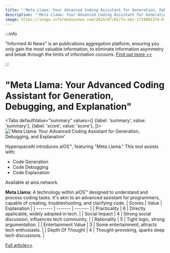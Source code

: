 ```yaml
---
title: "'Meta Llama: Your Advanced Coding Assistant for Generation, Debugging, and Explanation'"
description: "'Meta Llama: Your Advanced Coding Assistant for Generation, Debugging, and Explanation'"
image: https://image.informedainews.com/2024/07/01/To-ebz-1719801374-0.jpg
---
```



:::info

"Informed AI News" is an publications aggregation platform, ensuring you only gain the most valuable information, to eliminate information asymmetry and break through the limits of information cocoons.  [Find out more >>](/)

:::

# "Meta Llama: Your Advanced Coding Assistant for Generation, Debugging, and Explanation"


<Tabs
	defaultValue="summary"
	values={[
	{label: 'summary', value: 'summary'},
	{label: 'score', value: 'score'},
]}>
<TabItem value="summary">
<img
  src="https://image.informedainews.com/2024/07/01/To-ebz-1719801374-0.jpg"
  alt="'Meta Llama: Your Advanced Coding Assistant for Generation, Debugging, and Explanation'"
/>



HyperspaceAI introduces aiOS™, featuring "Meta Llama." This tool assists with:
- Code Generation
- Code Debugging
- Code Explanation

Available at aios.network.

**Meta Llama**: A technology within aiOS™ designed to understand and process coding tasks. It's akin to an advanced assistant for programmers, capable of creating, troubleshooting, and clarifying code.
</TabItem>
<TabItem value="score">
	| Scores     | Value   | Explanation |
	| -------- | ------- | ------- |
	| Practicality  | 6    | Directly applicable, widely adopted in tech.    |
	| Social Impact | 4     | Strong social discussion, influences tech community.    |
	| Rationality    | 5    | Tight logic, strong argumentation.    |
	| Entertainment Value    | 3    | Some entertainment, attracts tech enthusiasts.    |
	| Depth Of Thought    | 4    | Thought-provoking, sparks deep tech discussions.    |
</TabItem>
</Tabs>

[Full article>>](https://x.com/Kanojiyaaakash1/status/1807342156350177332)
